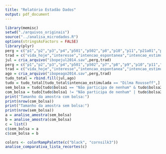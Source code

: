 ```yaml
---
title: "Relatório Estadão Dados"
output: pdf_document
---
```


```r
library(memisc)
setwd("./arquivos_originais")
source("../analisa_microdados.R")
options(stringsAsFactors = FALSE)
library(plyr)
perg = c("p1","p2","p3","p4","p501","p502","p8","p10","p11","p21a01","p21b01","p7","p12","p1501","p1503","p1504","p1506","p20","p6")
trad = c("vida_hoje","interesse","intencao_espontanea","intencao_estimulada","2turno_aecio","2turno_campos","desejo_mudanca","avaliacao_governo","aprova_dilma","bolsa1","bolsa2","favorito","nota","poder_compra","saude","emprego","educacao","partido","rejeicao")
jul = cria_arquivo("ibopejul2014.sav",perg,trad)
perg = c("p1","p2","p3","p4","p501","p502","p7","p8","p9","p10","p11","p12","p13a01","p13b01","p6")
trad = c("vida_hoje","interesse","intencao_espontanea","intencao_estimulada","2turno_aecio","2turno_campos","favorito","desejo_mudanca","avaliacao_governo","aprova_dilma","nota","partido","bolsa1","bolsa2","rejeicao")
ago = cria_arquivo("ibopeago2014.sav",perg,trad)
tudo_total = rbind.fill(jul,ago)
tudo = tudo_total[tudo_total$intencao_estimulada == "Dilma Rousseff",]
sem_bolsa = tudo[tudo$bolsa1 == "Não participa de nenhum" & tudo$bolsa2 == "Ninguém da sua família",]
com_bolsa = tudo[tudo$bolsa1 != "Não participa de nenhum" | tudo$bolsa2 != "Ninguém da sua família",]
print("Tamanho da amostra com bolsa:")
print(nrow(com_bolsa))
print("Tamanho da amostra sem bolsa:")
print(nrow(sem_bolsa))
a = analise_amostra(sem_bolsa)
b = analise_amostra(com_bolsa)
c = list()
c$sem_bolsa = a
c$com_bolsa = b

colors <- colorRampPalette(c("black", "cornsilk3"))
analise_comparativa_lista_recortes(c)
```
